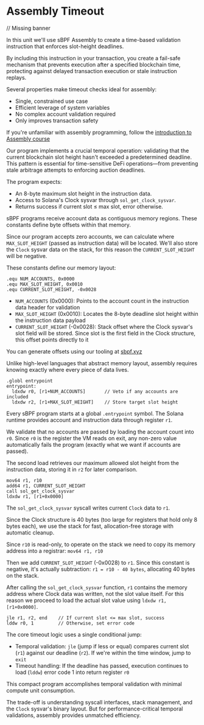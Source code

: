 
# Assembly Timeout

// Missing banner

In this unit we'll use sBPF Assembly to create a time-based validation instruction that enforces slot-height deadlines.

By including this instruction in your transaction, you create a fail-safe mechanism that prevents execution after a specified blockchain time, protecting against delayed transaction execution or stale instruction replays.

Several properties make timeout checks ideal for assembly:
- Single, constrained use case
- Efficient leverage of system variables
- No complex account validation required
- Only improves transaction safety

If you're unfamiliar with assembly programming, follow the [introduction to Assembly course](en/courses/introduction-to-assembly)

<ArticleSection name="Program Design" id="program-design" level="h2" />

Our program implements a crucial temporal operation: validating that the current blockchain slot height hasn't exceeded a predetermined deadline. This pattern is essential for time-sensitive DeFi operations—from preventing stale arbitrage attempts to enforcing auction deadlines.

The program expects:
- An 8-byte maximum slot height in the instruction data.
- Access to Solana's Clock sysvar through `sol_get_clock_sysvar`.
- Returns success if current slot ≤ max slot, error otherwise.

<ArticleSection name="Memory Offsets" id="memory-offsets" level="h2" />

sBPF programs receive account data as contiguous memory regions. These constants define byte offsets within that memory.

Since our program accepts zero accounts, we can calculate where `MAX_SLOT_HEIGHT` (passed as instruction data) will be located. We'll also store the `Clock` sysvar data on the stack, for this reason the `CURRENT_SLOT_HEIGHT` will be negative.

These constants define our memory layout:   

```sbpf
.equ NUM_ACCOUNTS, 0x0000
.equ MAX_SLOT_HEIGHT, 0x0010
.equ CURRENT_SLOT_HEIGHT, -0x0028
```

- `NUM_ACCOUNTS` (0x0000): Points to the account count in the instruction data header for validation
- `MAX_SLOT_HEIGHT` (0x0010): Locates the 8-byte deadline slot height within the instruction data payload
- `CURRENT_SLOT_HEIGHT` (-0x0028): Stack offset where the Clock sysvar's slot field will be stored. Since slot is the first field in the Clock structure, this offset points directly to it
> 
You can generate offsets using our tooling at [sbpf.xyz](https://sbpf.xyz)

Unlike high-level languages that abstract memory layout, assembly requires knowing exactly where every piece of data lives.

<ArticleSection name="Entrypoint and Initial Validation" id="entrypoint-and-validations" level="h2" />

```sbpf
.globl entrypoint
entrypoint:
  ldxdw r0, [r1+NUM_ACCOUNTS]       // Veto if any accounts are included
  ldxdw r2, [r1+MAX_SLOT_HEIGHT]    // Store target slot height
```

Every sBPF program starts at a global `.entrypoint` symbol. The Solana runtime provides account and instruction data through register `r1`.

We validate that no accounts are passed by loading the account count into `r0`. Since `r0` is the register the VM reads on exit, any non-zero value automatically fails the program (exactly what we want if accounts are passed).

The second load retrieves our maximum allowed slot height from the instruction data, storing it in `r2` for later comparison.

<ArticleSection name="The Clock Sysvar" id="the-clock-sysvar" level="h2" />

```sbpf
mov64 r1, r10
add64 r1, CURRENT_SLOT_HEIGHT
call sol_get_clock_sysvar
ldxdw r1, [r1+0x0000]
```

The `sol_get_clock_sysvar` syscall writes current `Clock` data to `r1`. 

Since the Clock structure is 40 bytes (too large for registers that hold only 8 bytes each), we use the stack for fast, allocation-free storage with automatic cleanup.

Since `r10` is read-only, to operate on the stack we need to copy its memory address into a registrar: `mov64 r1, r10`

Then we add `CURRENT_SLOT_HEIGHT` (-0x0028) to `r1`. Since this constant is negative, it's actually subtraction: `r1 = r10 - 40 bytes`, allocating 40 bytes on the stack.

After calling the `sol_get_clock_sysvar` function, `r1` contains the memory address where Clock data was written, not the slot value itself. For this reason we proceed to load the actual slot value using `ldxdw r1, [r1+0x0000]`.

<ArticleSection name="Temporal Comparison Logic" id="temporal-comparison-logic" level="h2" />

```sbpf
jle r1, r2, end    // If current slot <= max slot, success
lddw r0, 1         // Otherwise, set error code
```

The core timeout logic uses a single conditional jump:
- Temporal validation: `jle` (jump if less or equal) compares current slot (`r1`) against our deadline (`r2`). If we're within the time window, jump to `exit`
- Timeout handling: If the deadline has passed, execution continues to load (`lddw`) error code 1 into return register `r0`

<ArticleSection name="Conclusion" id="conclusion" level="h2" />

This compact program accomplishes temporal validation with minimal compute unit consumption.

The trade-off is understanding syscall interfaces, stack management, and the `Clock` sysvar's binary layout. But for performance-critical temporal validations, assembly provides unmatched efficiency.